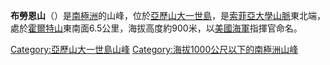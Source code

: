 {{Coord|69|26|S|71|24|W|display=title}}

'''布勞恩山'''（{{lang-en|Mount Braun}}）是[[南極洲|南極洲]]的山峰，位於[[亞歷山大一世島|亞歷山大一世島]]，是[[索菲亞大學山脈|索菲亞大學山脈]]東北端，處於[[霍爾特山|霍爾特山]]東南面6.5公里，海拔高度約900米，以[[美國海軍|美國海軍]]指揮官命名。

{{DEFAULTSORT:Mount Braun}}
[[Category:亞歷山大一世島山峰|Category:亞歷山大一世島山峰]]
[[Category:海拔1000公尺以下的南極洲山峰|Category:海拔1000公尺以下的南極洲山峰]]


{{AlexanderIsland-geo-stub}}